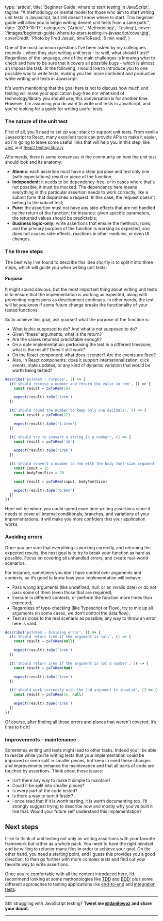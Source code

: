   type: 'article',
  title: 'Beginner Guide: where to start testing in JavaScript',
  tagline:
    "A methodology or mental model for those who aim to start writing unit tests in Javascript, but still doesn't know where to start. This beginner guide will allow you to begin writing decent unit tests from a sane path.",
  date: '2020-10-17',
  categories: ['Article', 'Methodology', 'Testing'],
  cover:
    '/images/beginner-guide-where-to-start-testing-in-javascript/cover.jpg',
  coverCredit: 'Photo by Fred Jesus',
  timeToRead: '5 min read',
}

One of the most common questions I've been asked by my colleagues recently - when they start writing unit tests - is: well, what should I test? Regardless of the language, one of the main challenges is knowing what to check and how to be sure that it covers all possible bugs - which is almost an impossible task. In the following, I would like to introduce you to one possible way to write tests, making you feel more confident and productive while writing unit tests in Javascript.

It's worth mentioning that the goal here is not to discuss how much unit testing will make your application bug-free nor what kind of technology/library you should use; this conversation is for another time. However, I'm assuming you do want to write unit tests in JavaScript, and you're looking for a guide for writing useful tests.

### The nature of the unit test

First of all, you'll need to set up your stack to support unit tests. From vanilla Javascript to React, many excellent tools can provide APIs to make it easier, so I'm going to leave some useful links that will help you in this step, like [Jest](https://jestjs.io/docs/en/getting-started) and [React testing library](https://testing-library.com/docs/react-testing-library/intro).

Afterwards, there is some consensus in the community on how the unit test should look and its anatomy:

- **Atomic:** each assertion must have a clear purpose and test only one (with expectations) result or piece of the function;
- **Independent:** it needs to be dependency-free, or in cases where that's not possible, it must be mocked. The dependency here means everything in this particular assertion needs to work correctly, like a submit form that dispatches a request. In this case, the request doesn't belong to the submit test;
- **Pure:** the assertion must not have any side-effects that are not handled by the return of the function; for instance: given specific parameters, the returned values should be predictable;
- **Business logic-only:** write assertions that ensure the methods, rules, and the primary purpose of the function is working as expected, and does not causes side-effects, reactions in other modules, or even UI changes.

### The three steps

The best way I've found to describe this idea shortly is to split it into three steps, which will guide you when writing unit tests:

#### Purpose

It might sound obvious, but the most important thing about writing unit tests is to ensure that the implementation is working as expected, along with preventing regressions as development continues. In other words, the test will let you know if some future change breaks the functionality of your tested functions.

So to achieve this goal, ask yourself what the purpose of the function is:

- What is this supposed to do? And what is not supposed to do?
- Given “these“ arguments, what is the return?
- Are the values returned predictable enough?
- On a date implementation: performing the test in a different timezone, what is the result? Does it still work?
- On the React component: what does it render? Are the events are fired?
- Also, in React components: does it support internationalization, click events, state updates, or any kind of dynamic variation that would be worth being tested?

```js
describe('pxToRem - Purpose', () => {
  it('should receive a number and return the value in rem', () => {
    const result = pxToRem(16)

    expect(result).toBe('1rem')
  })

  it('should round the number to keep only one decimals', () => {
    const result = pxToRem(22)

    expect(result).toBe('1.3rem')
  })

  it('should try to convert a string in a number', () => {
    const result = pxToRem('16')

    expect(result).toBe('1rem')
  })

  it('should convert a number to rem with the body font-size argument', () => {
    const input = 16
    const bodyFontSize = 20

    const result = pxToRem(input, bodyFontSize)

    expect(result).toBe('0.8em')
  })
})
```

Here will be where you could spend more time writing assertions since it needs to cover all internal conditionals, branches, and variations of your implementations. It will make you more confident that your application works.

### Avoiding errors

Once you are sure that everything is working correctly, and returning the expected results, the next goal is to try to break your function as hard as possible. Focus on covering all unhandled errors, and create real-world scenarios.

For instance, sometimes you don't have control over arguments and contexts, so it’s good to know how your implementation will behave:

- Pass wrong arguments (like undefined, null, or an invalid date) or do not pass some of them (even those that are required);
- Execute in different contexts, or perform the function more times than expected;
- Regardless of type-checking (like Typescript or Flow), try to mix up all arguments (in some cases, we don’t control the data flow);
- Test as close to the real scenario as possible; any way to throw an error here is valid.

```js
describe('pxToRem - Avoiding error', () => {
  it('should return 1rem if the argument is null', () => {
    const result = pxToRem(null)

    expect(result).toBe('1rem')
  })

  it('should return 1rem if the argument is not a number', () => {
    const result = pxToRem(NaN)

    expect(result).toBe('1rem')
  })

  it('should work correctly with the 2nd argument is invalid', () => {
    const result = pxToRem(16, null)

    expect(result).toBe('1rem')
  })
})
```

Of course, after finding all those errors and places that weren't covered, it’s time to fix it!

### Improvements - maintenance

Sometimes writing unit tests might lead to other tasks. Indeed you’ll be able to realize while you’re writing tests that your implementation could be improved or even split in smaller pieces, but keep in mind these changes and improvements enhance the maintenance and that all parts of code are touched by assertions. Think about these issues:

- Isn’t there any way to make it simple to maintain?
- Could it be split into smaller pieces?
- Is every part of the code tested?
- Is there a way to turn it faster?
- I once read that if it is worth testing, it is worth documenting too. I’d strongly suggest trying to describe how and mostly why you’ve built it like that. Would your future self understand this implementation?

## Next steps

I like to think of unit testing not only as writing assertions with your favorite framework but rather as a whole pack. You need to have the right mindset and be willing to refactor many files in order to achieve your goal. On the other hand, you need a starting point, and I guess this provides you a good direction, to then go further with more complex tests and find out your favorite way to write assertions.

Once you’re comfortable with all the content introduced here, I’d recommend looking at some methodologies like [TDD](https://technologyconversations.com/2013/12/20/test-driven-development-tdd-example-walkthrough) and [BDD](https://medium.com/javascript-scene/behavior-driven-development-bdd-and-functional-testing-62084ad7f1f2); plus some different approaches to testing applications like [end-to-end](https://www.softwaretestinghelp.com/what-is-end-to-end-testing/) and [integration tests](https://www.guru99.com/integration-testing.html).

---

Still struggling with JavaScript testing? **Tweet me [@danilowoz](https://twitter.com/danilowoz) and share your doubt.**

---

